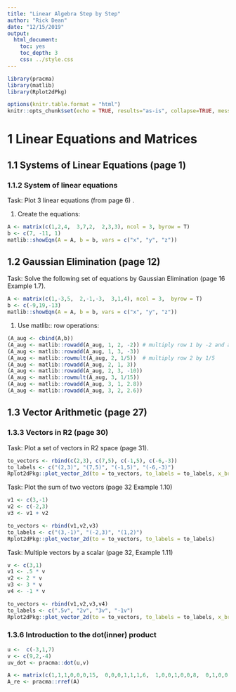 ```yaml
---
title: "Linear Algebra Step by Step"
author: "Rick Dean"
date: "12/15/2019"
output: 
  html_document:
    toc: yes
    toc_depth: 3
    css: ../style.css
---
```

```r
library(pracma)
library(matlib)
library(Rplot2dPkg)
```

```r
options(knitr.table.format = "html")
knitr::opts_chunk$set(echo = TRUE, results="as-is", collapse=TRUE, message = FALSE, warning = FALSE, fig.width = 10, fig.height = 6)
```
# 1 Linear Equations and Matrices

## 1.1 Systems of Linear Equations (page 1)

### 1.1.2 System of linear equations
<div class="task">Task: Plot 3 linear equations (from page 6) . </div>
1. Create the equations:

```r
A <- matrix(c(1,2,4,  3,7,2,  2,3,3), ncol = 3, byrow = T)
b <- c(7, -11, 1)
matlib::showEqn(A = A, b = b, vars = c("x", "y", "z"))
```
## 1.2 Gaussian Elimination (page 12)
<div class="task">Task:  Solve the following set of equations by Gaussian Elimination (page 16 Example 1.7).</div>

```r
A <- matrix(c(1,-3,5,  2,-1,-3,  3,1,4), ncol = 3,  byrow = T)
b <- c(-9,19,-13)
matlib::showEqn(A = A, b = b, vars = c("x", "y", "z"))
```
1. Use matlib:: row operations:

```r
(A_aug <- cbind(A,b))
(A_aug <- matlib::rowadd(A_aug, 1, 2, -2)) # multiply row 1 by -2 and add it to row 2
(A_aug <- matlib::rowadd(A_aug, 1, 3, -3))
(A_aug <- matlib::rowmult(A_aug, 2, 1/5))  # multiply row 2 by 1/5
(A_aug <- matlib::rowadd(A_aug, 2, 1, 3))
(A_aug <- matlib::rowadd(A_aug, 2, 3, -10))
(A_aug <- matlib::rowmult(A_aug, 3, 1/15))
(A_aug <- matlib::rowadd(A_aug, 3, 1, 2.8))
(A_aug <- matlib::rowadd(A_aug, 3, 2, 2.6))
```
## 1.3 Vector Arithmetic (page 27)

### 1.3.3 Vectors in R2 (page 30)
<div class="task">Task: Plot a set of vectors in R2 space (page 31). </div>

```r
to_vectors <- rbind(c(2,3), c(7,5), c(-1,5), c(-6,-3))
to_labels <- c("(2,3)", "(7,5)", "(-1,5)", "(-6,-3)")
Rplot2dPkg::plot_vector_2d(to = to_vectors, to_labels = to_labels, x_breaks = c(-6,8,2), y_breaks = c(-4,6,2))
```
<div class="task">Task: Plot the sum of two vectors (page 32 Example 1.10) </div>

```r
v1 <- c(3,-1)
v2 <- c(-2,3)
v3 <- v1 + v2

to_vectors <- rbind(v1,v2,v3)
to_labels <- c("(3,-1)", "(-2,3)", "(1,2)")
Rplot2dPkg::plot_vector_2d(to = to_vectors, to_labels = to_labels)

```
<div class="task">Task: Multiple vectors by a scalar (page 32, Example 1.11) </div>

```r
v <- c(3,1)
v1 <- .5 * v
v2 <- 2 * v
v3 <- 3 * v
v4 <- -1 * v

to_vectors <- rbind(v1,v2,v3,v4)
to_labels <- c(".5v", "2v", "3v", "-1v")
Rplot2dPkg::plot_vector_2d(to = to_vectors, to_labels = to_labels, x_breaks = c(-4,10,2))
```

### 1.3.6 Introduction to the dot(inner) product

```r
u <-  c(-3,1,7)
v <- c(9,2,-4)
uv_dot <- pracma::dot(u,v)
```

```r
A <- matrix(c(1,1,1,0,0,0,15,  0,0,0,1,1,1,6,  1,0,0,1,0,0,8,  0,1,0,0,1,0,7, 0,0,1,0,0,1,6), nrow = 5, ncol = 7, byrow = T)
A_re <- pracma::rref(A)
```
